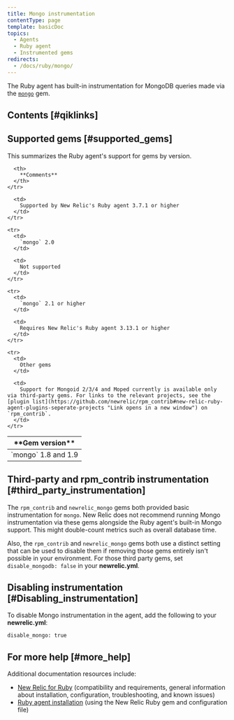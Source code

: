 ```yaml
---
title: Mongo instrumentation
contentType: page
template: basicDoc
topics:
  - Agents
  - Ruby agent
  - Instrumented gems
redirects:
  - /docs/ruby/mongo/
---
```


The Ruby agent has built-in instrumentation for MongoDB queries made via the [`mongo`](https://rubygems.org/gems/mongo "Link opens in a new window") gem.

## Contents [#qiklinks]

## Supported gems [#supported_gems]

This summarizes the Ruby agent's support for gems by version.

<Table>
  <thead>
    <tr>
      <th style={{ width: "200px" }}>
        **Gem version**
      </th>

      <th>
        **Comments**
      </th>
    </tr>
  </thead>

  <tbody>
    <tr>
      <td>
        `mongo` 1.8 and 1.9
      </td>

      <td>
        Supported by New Relic's Ruby agent 3.7.1 or higher
      </td>
    </tr>

    <tr>
      <td>
        `mongo` 2.0
      </td>

      <td>
        Not supported
      </td>
    </tr>

    <tr>
      <td>
        `mongo` 2.1 or higher
      </td>

      <td>
        Requires New Relic's Ruby agent 3.13.1 or higher
      </td>
    </tr>

    <tr>
      <td>
        Other gems
      </td>

      <td>
        Support for Mongoid 2/3/4 and Moped currently is available only via third-party gems. For links to the relevant projects, see the [plugin list](https://github.com/newrelic/rpm_contrib#new-relic-ruby-agent-plugins-seperate-projects "Link opens in a new window") on `rpm_contrib`.
      </td>
    </tr>
  </tbody>
</Table>

## Third-party and rpm_contrib instrumentation [#third_party_instrumentation]

The `rpm_contrib` and `newrelic_mongo` gems both provided basic instrumentation for `mongo`. New Relic does not recommend running Mongo instrumentation via these gems alongside the Ruby agent's built-in Mongo support. This might double-count metrics such as overall database time.

Also, the `rpm_contrib` and `newrelic_mongo` gems both use a distinct setting that can be used to disable them if removing those gems entirely isn't possible in your environment. For those third party gems, set `disable_mongodb: false` in your **newrelic.yml**.

## Disabling instrumentation [#Disabling_instrumentation]

To disable Mongo instrumentation in the agent, add the following to your **newrelic.yml**:

```
disable_mongo: true
```

## For more help [#more_help]

Additional documentation resources include:

* [New Relic for Ruby](/docs/agents/ruby-agent/getting-started/new-relic-ruby) (compatibility and requirements, general information about installation, configuration, troubleshooting, and known issues)
* [Ruby agent installation](/docs/agents/ruby-agent/installation-configuration/ruby-agent-installation) (using the New Relic Ruby gem and configuration file)
